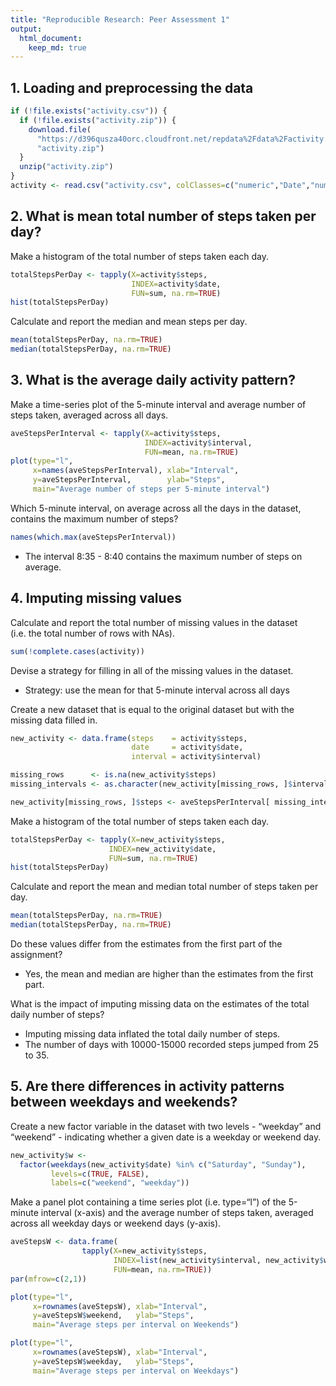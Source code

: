 ```yaml
---
title: "Reproducible Research: Peer Assessment 1"
output: 
  html_document:
    keep_md: true
---
```



## 1. Loading and preprocessing the data

```r
if (!file.exists("activity.csv")) {
  if (!file.exists("activity.zip")) {
    download.file(
      "https://d396qusza40orc.cloudfront.net/repdata%2Fdata%2Factivity.zip",
      "activity.zip")
  }
  unzip("activity.zip")
}
activity <- read.csv("activity.csv", colClasses=c("numeric","Date","numeric"))
```


## 2. What is mean total number of steps taken per day?

Make a histogram of the total number of steps taken each day.

```r
totalStepsPerDay <- tapply(X=activity$steps, 
                           INDEX=activity$date, 
                           FUN=sum, na.rm=TRUE)
hist(totalStepsPerDay)
```

Calculate and report the median and mean steps per day.

```r
mean(totalStepsPerDay, na.rm=TRUE)
median(totalStepsPerDay, na.rm=TRUE)
```


## 3. What is the average daily activity pattern?

Make a time-series plot of the 5-minute interval and average number of steps 
taken, averaged across all days.

```r
aveStepsPerInterval <- tapply(X=activity$steps,
                              INDEX=activity$interval,
                              FUN=mean, na.rm=TRUE)
plot(type="l",
     x=names(aveStepsPerInterval), xlab="Interval",
     y=aveStepsPerInterval,        ylab="Steps",
     main="Average number of steps per 5-minute interval")
```

Which 5-minute interval, on average across all the days in the dataset, contains 
the maximum number of steps?

```r
names(which.max(aveStepsPerInterval))
```

- The interval 8:35 - 8:40 contains the maximum number of steps on average.

## 4. Imputing missing values

Calculate and report the total number of missing values in the dataset 
(i.e. the total number of rows with NAs).

```r
sum(!complete.cases(activity))
```

Devise a strategy for filling in all of the missing values in the dataset. 

- Strategy: use the mean for that 5-minute interval across all days

Create a new dataset that is equal to the original dataset 
but with the missing data filled in.
```r
new_activity <- data.frame(steps    = activity$steps,
                           date     = activity$date,
                           interval = activity$interval)

missing_rows      <- is.na(new_activity$steps)
missing_intervals <- as.character(new_activity[missing_rows, ]$interval)

new_activity[missing_rows, ]$steps <- aveStepsPerInterval[ missing_intervals ]
```

Make a histogram of the total number of steps taken each day.

```r
totalStepsPerDay <- tapply(X=new_activity$steps, 
                      INDEX=new_activity$date,
                      FUN=sum, na.rm=TRUE)
hist(totalStepsPerDay)
```

Calculate and report the mean and median total number of steps taken per day. 

```r
mean(totalStepsPerDay, na.rm=TRUE)
median(totalStepsPerDay, na.rm=TRUE)
```

Do these values differ from the estimates from the first part of the assignment?

- Yes, the mean and median are higher than the estimates from the first part.
  
  
What is the impact of imputing missing data on the estimates 
of the total daily number of steps?

- Imputing missing data inflated the total daily number of steps.
- The number of days with 10000-15000 recorded steps jumped from 25 to 35.


## 5. Are there differences in activity patterns between weekdays and weekends?

Create a new factor variable in the dataset with two levels - “weekday” and 
“weekend” - indicating whether a given date is a weekday or weekend day.
```r
new_activity$w <-
  factor(weekdays(new_activity$date) %in% c("Saturday", "Sunday"),
         levels=c(TRUE, FALSE),
         labels=c("weekend", "weekday"))
```

Make a panel plot containing a time series plot (i.e. type="l") of the 5-minute 
interval (x-axis) and the average number of steps taken, averaged across all
weekday days or weekend days (y-axis). 

```r
aveStepsW <- data.frame(
                tapply(X=new_activity$steps,
                       INDEX=list(new_activity$interval, new_activity$w),
                       FUN=mean, na.rm=TRUE))
par(mfrow=c(2,1))

plot(type="l",
     x=rownames(aveStepsW), xlab="Interval",
     y=aveStepsW$weekend,   ylab="Steps",
     main="Average steps per interval on Weekends")

plot(type="l",
     x=rownames(aveStepsW), xlab="Interval",
     y=aveStepsW$weekday,   ylab="Steps",
     main="Average steps per interval on Weekdays")
```
